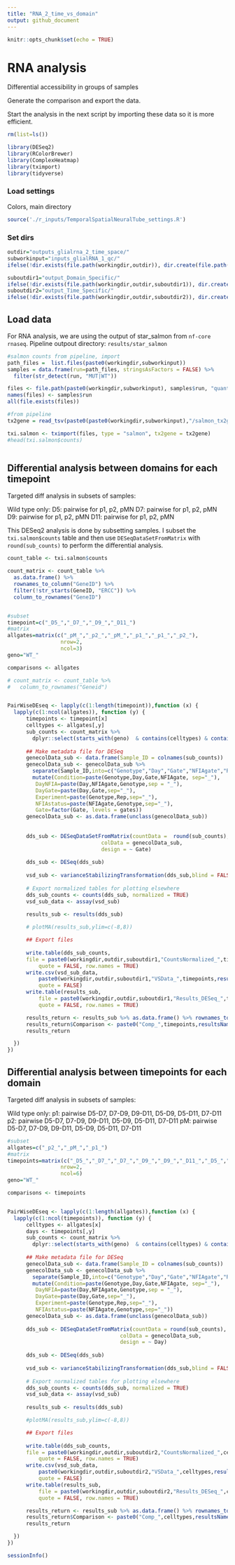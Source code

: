```yaml
---
title: "RNA_2_time_vs_domain"
output: github_document
---
```


```r

knitr::opts_chunk$set(echo = TRUE)

```

# RNA analysis
Differential accessibility in groups of samples

Generate the comparison and export the data. 

Start the analysis in the next script by importing these data so it is more efficient. 

```r

rm(list=ls())

library(DESeq2)
library(RColorBrewer)
library(ComplexHeatmap)
library(tximport)
library(tidyverse)

```

### Load settings

Colors, main directory 

```r

source('./r_inputs/TemporalSpatialNeuralTube_settings.R')

```


### Set dirs
```r

outdir="outputs_glialrna_2_time_space/"
subworkinput="inputs_glialRNA_1_qc/"
ifelse(!dir.exists(file.path(workingdir,outdir)), dir.create(file.path(workingdir,outdir)), "Directory exists")

suboutdir1="output_Domain_Specific/"
ifelse(!dir.exists(file.path(workingdir,outdir,suboutdir1)), dir.create(file.path(workingdir,outdir,suboutdir1)), "Directory exists")
suboutdir2="output_Time_Specific/"
ifelse(!dir.exists(file.path(workingdir,outdir,suboutdir2)), dir.create(file.path(workingdir,outdir,suboutdir2)), "Directory exists")


```



## Load data

For RNA analysis, we are using the output of star_salmon from `nf-core rnaseq`. Pipeline outpout directory: `results/star_salmon`

```r

#salmon counts from pipeline, import
path_files =  list.files(paste0(workingdir,subworkinput)) 
samples = data.frame(run=path_files, stringsAsFactors = FALSE) %>%
  filter(str_detect(run, "MUT|WT"))

files <- file.path(paste0(workingdir,subworkinput), samples$run, "quant.sf")
names(files) <- samples$run
all(file.exists(files))

#from pipeline
tx2gene = read_tsv(paste0(paste0(workingdir,subworkinput),"/salmon_tx2gene.tsv"))

txi.salmon <- tximport(files, type = "salmon", tx2gene = tx2gene)
#head(txi.salmon$counts)



```


## Differential analysis between domains for each timepoint

Targeted diff analysis in subsets of samples:

Wild type only:
D5: pairwise for p1, p2, pMN
D7: pairwise for p1, p2, pMN
D9: pairwise for p1, p2, pMN
D11: pairwise for p1, p2, pMN


This DESeq2 analysis is done by subsetting samples. I subset the `txi.salmon$counts` table and then use ` DESeqDataSetFromMatrix` with `round(sub_counts)` to perform the differential analysis. 

```r

count_table <- txi.salmon$counts

count_matrix <- count_table %>%
  as.data.frame() %>%
  rownames_to_column("GeneID") %>%
  filter(!str_starts(GeneID, "ERCC")) %>%
  column_to_rownames("GeneID")


#subset 
timepoint=c("_D5_","_D7_","_D9_","_D11_")
#matrix
allgates=matrix(c("_pM_","_p2_","_pM_","_p1_","_p1_","_p2_"),
                 nrow=2,
                 ncol=3)
geno="WT_"

comparisons <- allgates

# count_matrix <- count_table %>%
#   column_to_rownames("Geneid")


PairWiseDEseq <- lapply(c(1:length(timepoint)),function (x) {
  lapply(c(1:ncol(allgates)), function (y) {
      timepoints <- timepoint[x]
      celltypes <- allgates[,y]
      sub_counts <- count_matrix %>%
        dplyr::select(starts_with(geno)  & contains(celltypes) & contains(timepoints))
      
      ## Make metadata file for DESeq
      genecolData_sub <- data.frame(Sample_ID = colnames(sub_counts))
      genecolData_sub <- genecolData_sub %>% 
        separate(Sample_ID,into=c("Genotype","Day","Gate","NFIAgate","Rep"), sep="_", remove=FALSE) %>%
        mutate(Condition=paste(Genotype,Day,Gate,NFIAgate, sep="_"),
         DayNFIA=paste(Day,NFIAgate,Genotype,sep = "_"),
         DayGate=paste(Day,Gate,sep="_"),
         Experiment=paste(Genotype,Rep,sep="_"),
         NFIAstatus=paste(NFIAgate,Genotype,sep="_"),
         Gate=factor(Gate, levels = gates))
      genecolData_sub <- as.data.frame(unclass(genecolData_sub))
      
      
      dds_sub <- DESeqDataSetFromMatrix(countData =  round(sub_counts),
                              colData = genecolData_sub,
                              design = ~ Gate)
          
      dds_sub <- DESeq(dds_sub)
      
      vsd_sub <- varianceStabilizingTransformation(dds_sub,blind = FALSE)
      
      # Export normalized tables for plotting elsewhere
      dds_sub_counts <- counts(dds_sub, normalized = TRUE)
      vsd_sub_data <- assay(vsd_sub)
      
      results_sub <- results(dds_sub)

      # plotMA(results_sub,ylim=c(-8,8))

      ## Export files
      
      write.table(dds_sub_counts,
      file = paste0(workingdir,outdir,suboutdir1,"CountsNormalized_",timepoints,resultsNames(dds_sub)[2],".txt"),
          quote = FALSE, row.names = TRUE)
      write.csv(vsd_sub_data,
          paste0(workingdir,outdir,suboutdir1,"VSData_",timepoints,resultsNames(dds_sub)[2],".csv"),
          quote = FALSE)
      write.table(results_sub,
          file = paste0(workingdir,outdir,suboutdir1,"Results_DESeq_",timepoints,resultsNames(dds_sub)[2],".txt"),
          quote = FALSE, row.names = TRUE)

      results_return <- results_sub %>% as.data.frame() %>% rownames_to_column("Geneid")
      results_return$Comparison <- paste0("Comp_",timepoints,resultsNames(dds_sub)[2])
      results_return

  })
}) 


```

## Differential analysis between timepoints for each domain

Targeted diff analysis in subsets of samples:

Wild type only:
p1: pairwise D5-D7, D7-D9, D9-D11, D5-D9, D5-D11, D7-D11
p2: pairwise D5-D7, D7-D9, D9-D11, D5-D9, D5-D11, D7-D11
pM: pairwise D5-D7, D7-D9, D9-D11, D5-D9, D5-D11, D7-D11

```r

#subset 
allgates=c("_p2_","_pM_","_p1_")
#matrix
timepoints=matrix(c("_D5_","_D7_","_D7_","_D9_","_D9_","_D11_","_D5_","_D9_","_D5_","_D11_","_D7_","_D11_"),
                 nrow=2,
                 ncol=6)
geno="WT_"

comparisons <- timepoints


PairWiseDEseq <- lapply(c(1:length(allgates)),function (x) {
  lapply(c(1:ncol(timepoints)), function (y) {
      celltypes <- allgates[x]
      days <- timepoints[,y]
      sub_counts <- count_matrix %>%
        dplyr::select(starts_with(geno)  & contains(celltypes) & contains(days))
      
      ## Make metadata file for DESeq
      genecolData_sub <- data.frame(Sample_ID = colnames(sub_counts))
      genecolData_sub <- genecolData_sub %>% 
        separate(Sample_ID,into=c("Genotype","Day","Gate","NFIAgate","Rep"), sep="_", remove=FALSE) %>%
        mutate(Condition=paste(Genotype,Day,Gate,NFIAgate, sep="_"),
         DayNFIA=paste(Day,NFIAgate,Genotype,sep = "_"),
         DayGate=paste(Day,Gate,sep="_"),
         Experiment=paste(Genotype,Rep,sep="_"),
         NFIAstatus=paste(NFIAgate,Genotype,sep="_"))
      genecolData_sub <- as.data.frame(unclass(genecolData_sub))
      
      dds_sub <- DESeqDataSetFromMatrix(countData = round(sub_counts),
                                    colData = genecolData_sub,
                                    design = ~ Day)
      
      dds_sub <- DESeq(dds_sub)
      
      vsd_sub <- varianceStabilizingTransformation(dds_sub,blind = FALSE)
      
      # Export normalized tables for plotting elsewhere
      dds_sub_counts <- counts(dds_sub, normalized = TRUE)
      vsd_sub_data <- assay(vsd_sub)
      
      results_sub <- results(dds_sub)

      #plotMA(results_sub,ylim=c(-8,8))

      ## Export files
      
      write.table(dds_sub_counts,
      file = paste0(workingdir,outdir,suboutdir2,"CountsNormalized_",celltypes,resultsNames(dds_sub)[2],".txt"),
          quote = FALSE, row.names = TRUE)
      write.csv(vsd_sub_data,
          paste0(workingdir,outdir,suboutdir2,"VSData_",celltypes,resultsNames(dds_sub)[2],".csv"),
          quote = FALSE)
      write.table(results_sub,
          file = paste0(workingdir,outdir,suboutdir2,"Results_DESeq_",celltypes,resultsNames(dds_sub)[2],".txt"),
          quote = FALSE, row.names = TRUE)

      results_return <- results_sub %>% as.data.frame() %>% rownames_to_column("Geneid")
      results_return$Comparison <- paste0("Comp_",celltypes,resultsNames(dds_sub)[2])
      results_return

  })
}) 


```





```r
sessionInfo()
```